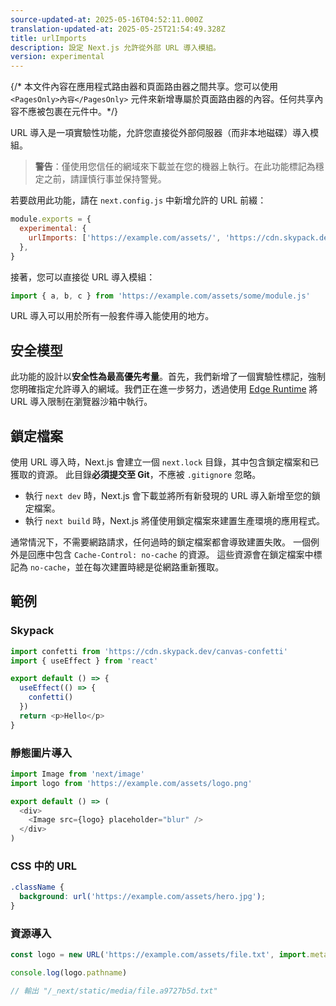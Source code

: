 ```yaml
---
source-updated-at: 2025-05-16T04:52:11.000Z
translation-updated-at: 2025-05-25T21:54:49.328Z
title: urlImports
description: 設定 Next.js 允許從外部 URL 導入模組。
version: experimental
---
```


{/* 本文件內容在應用程式路由器和頁面路由器之間共享。您可以使用 `<PagesOnly>內容</PagesOnly>` 元件來新增專屬於頁面路由器的內容。任何共享內容不應被包裹在元件中。*/}

URL 導入是一項實驗性功能，允許您直接從外部伺服器（而非本地磁碟）導入模組。

> **警告**：僅使用您信任的網域來下載並在您的機器上執行。在此功能標記為穩定之前，請謹慎行事並保持警覺。

若要啟用此功能，請在 `next.config.js` 中新增允許的 URL 前綴：

```js filename="next.config.js"
module.exports = {
  experimental: {
    urlImports: ['https://example.com/assets/', 'https://cdn.skypack.dev'],
  },
}
```

接著，您可以直接從 URL 導入模組：

```js
import { a, b, c } from 'https://example.com/assets/some/module.js'
```

URL 導入可以用於所有一般套件導入能使用的地方。

## 安全模型

此功能的設計以**安全性為最高優先考量**。首先，我們新增了一個實驗性標記，強制您明確指定允許導入的網域。我們正在進一步努力，透過使用 [Edge Runtime](/docs/app/api-reference/edge) 將 URL 導入限制在瀏覽器沙箱中執行。

## 鎖定檔案

使用 URL 導入時，Next.js 會建立一個 `next.lock` 目錄，其中包含鎖定檔案和已獲取的資源。
此目錄**必須提交至 Git**，不應被 `.gitignore` 忽略。

- 執行 `next dev` 時，Next.js 會下載並將所有新發現的 URL 導入新增至您的鎖定檔案。
- 執行 `next build` 時，Next.js 將僅使用鎖定檔案來建置生產環境的應用程式。

通常情況下，不需要網路請求，任何過時的鎖定檔案都會導致建置失敗。
一個例外是回應中包含 `Cache-Control: no-cache` 的資源。
這些資源會在鎖定檔案中標記為 `no-cache`，並在每次建置時總是從網路重新獲取。

## 範例

### Skypack

```js
import confetti from 'https://cdn.skypack.dev/canvas-confetti'
import { useEffect } from 'react'

export default () => {
  useEffect(() => {
    confetti()
  })
  return <p>Hello</p>
}
```

### 靜態圖片導入

```js
import Image from 'next/image'
import logo from 'https://example.com/assets/logo.png'

export default () => (
  <div>
    <Image src={logo} placeholder="blur" />
  </div>
)
```

### CSS 中的 URL

```css
.className {
  background: url('https://example.com/assets/hero.jpg');
}
```

### 資源導入

```js
const logo = new URL('https://example.com/assets/file.txt', import.meta.url)

console.log(logo.pathname)

// 輸出 "/_next/static/media/file.a9727b5d.txt"
```